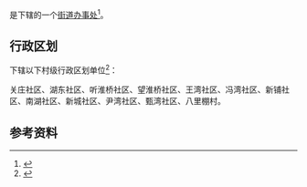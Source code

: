 {{中国乡级行政区|41/15/28/002/000}}

'''{{PAGENAMEBASE}}'''是{{PRC admin/fullname|41/15/28/002/000|3}}下辖的一个[[街道办事处|街道办事处]]<ref>{{PRC admin/ref sgc|{{PRC admin/parent|41/15/28/002/000}}}}</ref>。

== 行政区划 ==
{{PAGENAMEBASE}}下辖以下村级行政区划单位<ref>{{PRC admin/ref sgc|41/15/28/002/000}}</ref>：

关庄社区、湖东社区、听淮桥社区、望淮桥社区、王湾社区、冯湾社区、新铺社区、南湖社区、新城社区、尹湾社区、甄湾社区、八里棚村。

== 参考资料 ==
{{reflist}}

{{河南行政区划小作品}}
{{PRC admin/navcat|41/15/28/002/000}}